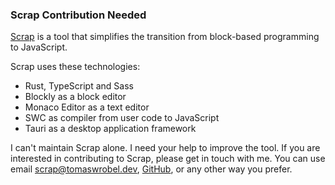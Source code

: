 
### Scrap Contribution Needed

[Scrap](https://github.com/tomaswrobel/scrap) is a tool that simplifies the transition from block-based programming to JavaScript.

Scrap uses these technologies:

* Rust, TypeScript and Sass
* Blockly as a block editor
* Monaco Editor as a text editor
* SWC as compiler from user code to JavaScript
* Tauri as a desktop application framework

I can't maintain Scrap alone. I need your help to improve the tool. If you are interested in contributing to Scrap, please get in touch with me.
You can use email [scrap@tomaswrobel.dev](mailto:scrap@tomaswrobel.dev), [GitHub](https://github.com/tomaswrobel/), or any other way you prefer.